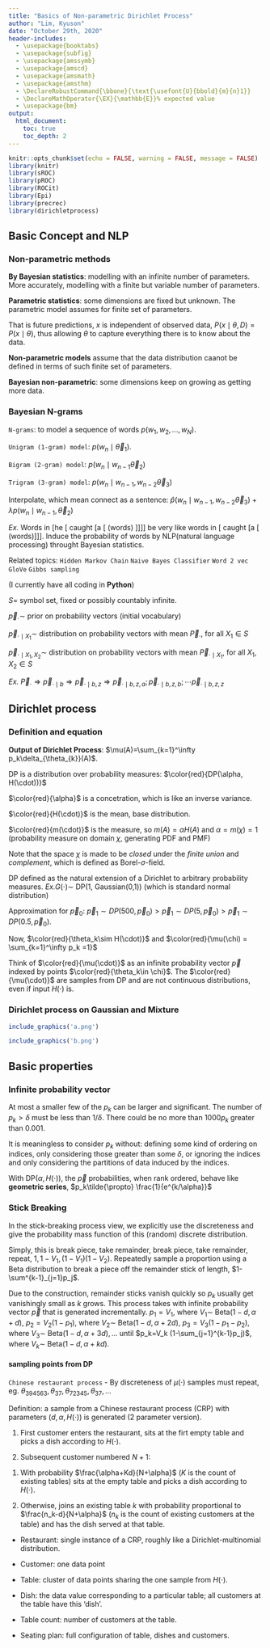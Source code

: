 ```yaml
---
title: "Basics of Non-parametric Dirichlet Process"
author: "Lim, Kyuson"
date: "October 29th, 2020"
header-includes:
  - \usepackage{booktabs}
  - \usepackage{subfig}
  - \usepackage{amssymb}
  - \usepackage{amscd}
  - \usepackage{amsmath}
  - \usepackage{amsthm}
  - \DeclareRobustCommand{\bbone}{\text{\usefont{U}{bbold}{m}{n}1}}
  - \DeclareMathOperator{\EX}{\mathbb{E}}% expected value
  - \usepackage{bm}
output:
  html_document:
    toc: true
    toc_depth: 2
---
```


```r
knitr::opts_chunk$set(echo = FALSE, warning = FALSE, message = FALSE)
library(knitr)
library(sROC)
library(pROC)
library(ROCit)
library(Epi)
library(precrec)
library(dirichletprocess)
```
## Basic Concept and NLP {.tabset}
### Non-parametric methods {-}
__By Bayesian statistics__: modelling with an infinite number of parameters.
More accurately, modelling with a finite but variable number of parameters.

__Parametric statistics__: some dimensions are fixed but unknown.
The parametric model assumes for finite set of parameters.

That is future predictions, $x$ is independent of observed data, $P(x\mid \theta, D) = P(x\mid \theta),$ thus allowing $\theta$ to capture everything there is to know about the data.

__Non-parametric models__ assume that the data distribution caanot be defined in terms of such finite set of parameters. 

__Bayesian non-parametric__: some dimensions keep on growing as getting more data.


### Bayesian N-grams{-}
`N-grams`: to model a sequence of words $p(w_1, w_2,..., w_N)$.

`Unigram (1-gram) model`: $p(w_n\mid \vec \theta_1)$.

`Bigram (2-gram) model`: $p(w_n\mid w_{n-1} \vec \theta_2)$

`Trigram (3-gram) model`: $p(w_n\mid w_{n-1}, w_{n-2} \vec \theta_3)$

Interpolate, which mean connect as a sentence: $\hat{p}(w_n\mid w_{n-1}, w_{n-2} \vec \theta_3) + \lambda p(w_n\mid w_{n-1}, \vec \theta_2)$

_Ex._ Words in $[$he $[$ caught $[$a $[$ (words) $]]]]$ be very like words in $[$ caught $[$a $[$ (words)$]]]$. 
Induce the probability of words by NLP(natural language processing) throught Bayesian statistics. 

Related topics:
`Hidden Markov Chain`
`Naive Bayes Classifier`
`Word 2 vec`
`GloVe`
`Gibbs sampling`

 (I currently have all coding in __Python__)

$S$= symbol set, fixed or possibly countably infinite.

$\vec p_{\cdot} \sim$ prior on probability vectors (initial vocabulary)

$\vec p_{\cdot\mid X_1} \sim$ distribution on probability vectors with mean $\vec P_{\cdot}$, for all $X_1\in S$

$\vec p_{\cdot\mid X_1, X_2} \sim$ distribution on probability vectors with mean $\vec P_{\cdot\mid X_1}$, for all $X_1, X_2\in S$

_Ex._ $\vec P_{\cdot}\Rightarrow \vec p_{\cdot\mid b}\Rightarrow \vec p_{\cdot\mid b,z} \Rightarrow \vec p_{\cdot\mid b,z,a}; \vec p_{\cdot\mid b,z,b}; \cdots \vec p_{\cdot\mid b,z,z}$

## Dirichlet process {.tabset .tabset-fade .tabset-pills}
### Definition and equation {.tabset .tabset-fade .tabset-pills}
__Output of Dirichlet Process__: $\mu(A)=\sum_{k=1}^\infty p_k\delta_{\theta_{k}}(A)$.

DP is a distribution over probability measures: $\color{red}{DP(\alpha, H(\cdot))}$

$\color{red}{\alpha}$ is a concetration, which is like an inverse variance.

$\color{red}{H(\cdot)}$ is the mean, base distribution.

$\color{red}{m(\cdot)}$ is the measure, so $m(A) =\alpha H(A)$ and $\alpha = m(\chi) =1$ (probability measure on domain $\chi$, generating PDF and PMF)

Note that the space $\chi$ is made to be _closed_ under the _finite union_ and _complement_, which is defined as Borel-$\sigma$-field.

DP defined as the natural extension of a Dirichlet to arbitrary probability measures.
_Ex._$G(\cdot)\sim$ DP(1, Gaussian(0,1)) (which is standard normal distribution)

Approximation for $\vec p_0$: $\vec p_1\sim DP(500, \vec p_0) > \vec p_1\sim DP(5, \vec p_0) > \vec p_1\sim DP(0.5, \vec p_0)$.

Now, $\color{red}{\theta_k\sim H(\cdot)}$ and $\color{red}{\mu(\chi) = \sum_{k=1}^\infty p_k =1}$

Think of $\color{red}{\mu(\cdot)}$ as an infinite probability vector $\vec p$ indexed by points $\color{red}{\theta_k\in \chi}$. 
The $\color{red}{\mu(\cdot)}$ are samples from DP and are not continuous distributions, even if input $H(\cdot)$ is.

### Dirichlet process on Gaussian and Mixture {.tabset .tabset-fade .tabset-pills}
```r
include_graphics('a.png')
```
```r
include_graphics('b.png')
```

## Basic properties {.tabset .tabset-fade .tabset-pills}
### Infinite probability vector {.tabset .tabset-fade .tabset-pills}

At most a smaller few of the $p_k$ can be larger and significant. 
The number of $p_k > \delta$ must be less than $1/\delta$.
There could be no more than 1000$p_k$ greater than 0.001.

It is meaningless to consider $p_k$ without: defining some kind of ordering on indices, only considering those greater than some $\delta$, or ignoring the indices and only considering the partitions of data induced by the indices.

With DP($\alpha, H(\cdot))$, the $\vec p$ probabilities, when rank ordered, behave like __geometric series__, $p_k\tilde{\propto} \frac{1}{e^{k/\alpha}}$

### Stick Breaking  {.tabset .tabset-fade .tabset-pills}
In the stick-breaking process view, we explicitly use the discreteness and give the probability mass function of this (random) discrete distribution.

Simply, this is break piece, take remainder, break piece, take remainder, repeat, $1, 1-V_1, (1-V_1)(1-V_2)$.
Repeatedly sample a proportion using a Beta distribution to break a piece off the remainder stick of length, $1-\sum^{k-1}_{j=1}p_j$.

Due to the construction, remainder sticks vanish quickly so $p_k$ usually get vanishingly small as $k$ grows.
This process takes with infinite probability vector $\vec p$ that is generated incrementally.
$p_1=V_1$, where $V_1\sim$ Beta$(1-d, \alpha+d)$, $p_2=V_2 (1-p_1)$, where $V_2\sim$ Beta$(1-d, \alpha+2d)$, $p_3=V_3 (1-p_1-p_2)$, where $V_3\sim$ Beta$(1-d, \alpha+3d),...$ until $p_k=V_k (1-\sum_{j=1}^{k-1}p_j)$, where $V_k\sim$ Beta$(1-d, \alpha+kd)$.

#### sampling points from DP
`Chinese restaurant process`
- By discreteness of $\mu(\cdot)$ samples must repeat, eg. $\theta_{394563}, \theta_{37}, \theta_{72345}, \theta_{37},...$

Definition: a sample from a Chinese restaurant process (CRP) with parameters $(d,\alpha, H(\cdot))$ is generated (2 parameter version).

1. First customer enters the restaurant, sits at the firt empty table and picks a dish according to $H(\cdot)$.

2. Subsequent customer numbered $N+1$:

(1) With probability $\frac{\alpha+Kd}{N+\alpha}$ ($K$ is the count of existing tables) sits at the empty table and picks a dish according to $H(\cdot)$.

(2) Otherwise, joins an existing table $k$ with probability proportional to $\frac{n_k-d}{N+\alpha}$ ($n_k$ is the count of existing customers at the table) and has the dish served at that table.

- Restaurant: single instance of a CRP, roughly like a Dirichlet-multinomial distribution.

- Customer: one data point

- Table: cluster of data points sharing the one sample from $H(\cdot)$.

- Dish: the data value corresponding to a particular table; all customers at the table have this 'dish'.

- Table count: number of customers at the table.

- Seating plan: full configuration of table, dishes and customers.


